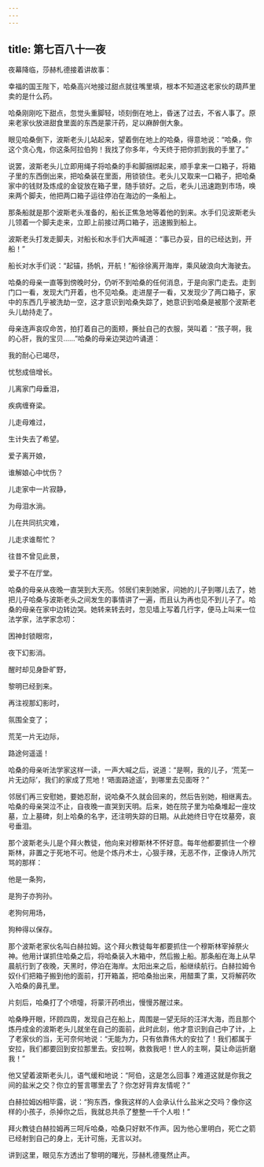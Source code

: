 ```yaml
---
---
---
```

title: 第七百八十一夜
---






夜幕降临，莎赫札德接着讲故事：





幸福的国王陛下，哈桑高兴地接过甜点就往嘴里填，根本不知道这老家伙的葫芦里卖的是什么药。

哈桑刚刚吃下甜点，忽觉头重脚轻，顷刻倒在地上，昏迷了过去，不省人事了。原来老家伙放进甜食里面的东西是蒙汗药，足以麻醉倒大象。

眼见哈桑倒下，波斯老头儿站起来，望着倒在地上的哈桑，得意地说：“哈桑，你这个贪心鬼，你这条阿拉伯狗！我找了你多年，今天终于把你抓到我的手里了。”

说罢，波斯老头儿立即用绳子将哈桑的手和脚捆绑起来，顺手拿来一口箱子，将箱子里的东西倒出来，把哈桑装在里面，用锁锁住。老头儿又取来一口箱子，把哈桑家中的钱财及炼成的金锭放在箱子里，随手锁好。之后，老头儿迅速跑到市场，唤来两个脚夫，他把两口箱子运往停泊在海边的一条船上。

那条船就是那个波斯老头准备的，船长正焦急地等着他的到来。水手们见波斯老头儿领着一个脚夫走来，立即上前接过两口箱子，迅速搬到船上。

波斯老头打发走脚夫，对船长和水手们大声喊道：“事已办妥，目的已经达到，开船！”

船长对水手们说：“起锚，扬帆，开航！”船徐徐离开海岸，乘风破浪向大海驶去。

哈桑的母亲一直等到傍晚时分，仍听不到哈桑的任何消息，于是向家门走去。走到门口一看，发现大门开着，也不见哈桑。走进屋子一看，又发现少了两口箱子，家中的东西几乎被洗劫一空，这才意识到哈桑失踪了，她意识到哈桑是被那个波斯老头儿劫持走了。

母亲连声哀叹命苦，拍打着自己的面颊，撕扯自己的衣服，哭叫着：“孩子啊，我的心肝，我的宝贝……”哈桑的母亲边哭边吟诵道：


我的耐心已竭尽，

忧愁成倍增长。

儿离家门母垂泪，

疾病缠脊梁。

儿走母难过，

生计失去了希望。

爱子离开娘，

谁解娘心中忧伤？

儿走家中一片寂静，

为母泪水淌。

儿在共同抗灾难，

儿走求谁帮忙？

往昔不曾见此景，

爱子不在厅堂。



哈桑的母亲从夜晚一直哭到大天亮。邻居们来到她家，问她的儿子到哪儿去了，她把儿子哈桑与波斯老头之间发生的事情讲了一遍，而且认为再也见不到儿子了。哈桑的母亲在家中边转边哭。她转来转去时，忽见墙上写着几行字，便马上叫来一位法学家，法学家念叨：


困神封锁眼帘，

夜下幻影消。

醒时却见身卧旷野，

黎明已经到来。

再注视那幻影时，

氛围全变了；

荒芜一片无边际，

路途何遥遥！



哈桑的母亲听法学家这样一读，一声大喊之后，说道：“是啊，我的儿子，‘荒芜一片无边际’，我们的家成了荒地！‘晤面路途遥’，到哪里去见面呀？”

邻居们再三安慰她，要她忍耐，说哈桑不久就会回来的，然后告别她，相继离去。哈桑的母亲哭泣不止，自夜晚一直哭到天明。后来，她在院子里为哈桑堆起一座坟墓，立上墓碑，刻上哈桑的名字，还注明失踪的日期。从此她终日守在坟墓旁，哀号垂泪。

那个波斯老头儿是个拜火教徒，他向来对穆斯林不怀好意。每年他都要抓住一个穆斯林，非置之于死地不可。他是个炼丹术士，心狠手辣，无恶不作，正像诗人所咒骂的那样：


他是一条狗，

是狗子亦狗孙。

老狗何用场，

狗种得以保存。



那个波斯老家伙名叫白赫拉姆。这个拜火教徒每年都要抓住一个穆斯林宰掉祭火神。他用计谋抓住哈桑之后，将哈桑装入木箱中，然后搬上船。那条船在海上从早晨航行到了夜晚，天黑时，停泊在海岸。太阳出来之后，船继续航行。白赫拉姆令奴仆们把箱子搬到他的面前，打开箱盖，把哈桑抬出来，用醋熏了熏，又将解药吹入哈桑的鼻孔里。

片刻后，哈桑打了个喷嚏，将蒙汗药喷出，慢慢苏醒过来。

哈桑睁开眼，环顾四周，发现自己在船上，周围是一望无际的汪洋大海，而且那个炼丹成金的波斯老头儿就坐在自己的面前，此时此刻，他才意识到自己中了计，上了老家伙的当，无可奈何地说：“无能为力，只有依靠伟大的安拉了！我们都属于安拉，我们都要回到安拉那里去。安拉啊，救救我吧！世人的主啊，莫让命运折磨我！”

他又望着波斯老头儿，语气缓和地说：“阿伯，这是怎么回事？难道这就是你我之间的盐米之交？你立的誓言哪里去了？你怎好背弃友情呢？”

白赫拉姆凶相毕露，说：“狗东西，像我这样的人会承认什么盐米之交吗？像你这样的小孩子，杀掉你之后，我就总共杀了整整一千个人啦！”

拜火教徒白赫拉姆再三呵斥哈桑，哈桑只好默不作声。因为他心里明白，死亡之箭已经射到自己的身上，无计可施，无言以对。





讲到这里，眼见东方透出了黎明的曙光，莎赫札德戛然止声。